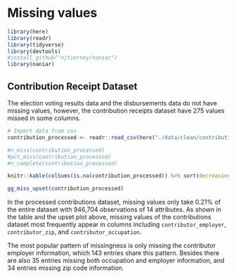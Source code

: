 # Missing values

```r
library(here)
library(readr)
library(tidyverse)
library(devtools)
#install_github("njtierney/naniar")
library(naniar)
```

## Contribution Receipt Dataset
The election voting results data and the disbursements data do not have missing values, however, the contribution receipts dataset have 275 values missed in some columns.

```r
# Import data from csv
contribution_processed <- readr::read_csv(here("./data/clean/contribution_processed.csv"))

#n_miss(contribution_processed)
#pct_miss(contribution_processed)
#n_complete(contribution_processed)

knitr::kable(colSums(is.na(contribution_processed)) %>% sort(decreasing = TRUE) %>% head(), caption = "Missing values",align = "l",full_width = F,table.attr = "style='width:30%;'")

gg_miss_upset(contribution_processed)
```

In the processed contributions dataset, missing values only take 0.21% of the entire dataset with 946,704 observations of 14 attributes. As shown in the table and the upset plot above, missing values of the contributions dataset most frequently appear in columns including `contributor_employer`, `contributor_zip`, and `contributor_occupation`.

The most popular pattern of missingness is only missing the contributor employer information, which 143 entries share this pattern. Besides there are also 35 entries missing both occupation and employer information, and 34 entries missing zip code information. 
